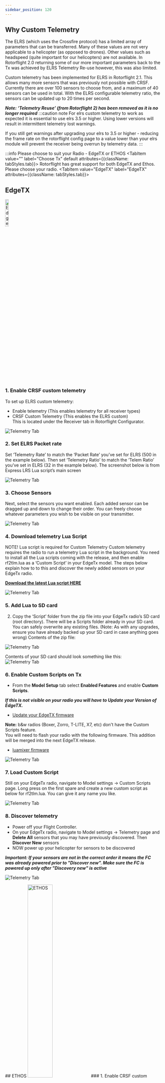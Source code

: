 ```yaml
---
sidebar_position: 120
---
```




## Why Custom Telemetry
The ELRS (which uses the Crossfire protocol) has a limited array of parameters that can be transferred. Many of these values are not very applicable to a helicopter (as opposed to drones). Other values such as headspeed (quite important for our helicopters) are not available. In Rotorflight 2.0 returning some of our more important parameters back to the Tx was achieved by ELRS Telemetry Re-use however, this was also limited. 

Custom telemetry has been implemented for ELRS in Rotorflight 2.1. This allows many more sensors that was previously not possible with CRSF. Currently there are over 100 sensors to choose from, and a maximum of 40 sensors can be used in total. With the ELRS configurable telemetry ratio, the sensors can be updated up to 20 times per second.  

***Note: ‘Telemetry Reuse’ (from Rotorflight 2) has been removed as it is no longer required***
:::caution note
For elrs custom telemetry to work as expected it is essential to use elrs 3.5 or higher. Using lower versions will result in intermittent telemetry lost warnings. 

If you still get warnings after upgrading your elrs to 3.5 or higher - reducing the frame rate on the rotorflight config page to a value lower than your elrs module will prevent the receiver being overrun by telemetry data.
:::

:::info Please choose to suit your Radio - EdgeTX or ETHOS
<Tabs groupId="operating-systems">
  <TabItem value="" label="Choose Tx" default attributes={{className: tabStyles.tab}}>
  Rotorflight has great support for both EdgeTX and Ethos.  Please choose your radio.
  </TabItem>
  <TabItem value="EdgeTX" label="EdgeTX" attributes={{className: tabStyles.tab}}>

## EdgeTX
<img src={EdgeTX} alt="EdgeTX" width="15%"/> 

### 1. Enable CRSF custom telemetry
To set up ELRS custom telemetry:  
* Enable telemetry (This enables telemetry for all receiver types)  
* CRSF Custom Telemetry (This enables the ELRS custom)  
This is located under the Receiver tab in Rotorflight Configurator.  

![Telemetry Tab](./img/telemetry-1.png)

### 2. Set ELRS Packet rate

Set ‘Telemetry Rate’ to match the ‘Packet Rate’ you’ve set for ELRS (500 in the example below). Then set ‘Telemetry Ratio’ to match the ‘Telem Ratio’ you’ve set in ELRS (32 in the example below). The screenshot below is from Express LRS Lua script’s main screen  

![Telemetry Tab](./img/telemetry-2.png)

### 3. Choose Sensors
Next, select the sensors you want enabled. Each added sensor can be dragged up and down to change their order. You can freely choose whatever parameters you wish to be visible on your transmitter.   

![Telemetry Tab](./img/telemetry-3.png)

### 4. Download telemetry Lua Script
NOTE! Lua script is required for Custom Telemetry
Custom telemetry requires the radio to run a telemetry Lua script in the background. You need to install all the Lua scripts coming with the release, and then enable rf2tlm.lua as a ‘Custom Script’ in your EdgeTx model. The steps below explain how to to this and discover the newly added sensors on your EdgeTx radio.  

[**Download the latest Lua script HERE**](https://github.com/rotorflight/rotorflight-lua-scripts/releases)

![Telemetry Tab](./img/telemetry-4.png)

### 5. Add Lua to SD card
2. Copy the ‘Script’ folder from the zip file into your EdgeTx radio’s SD card (root directory). There will be a Scripts folder already in your SD card. You can safely overwrite any existing files. (Note: As with any upgrades, ensure you have already backed up your SD card in case anything goes wrong)
Contents of the zip file:  

![Telemetry Tab](./img/telemetry-5.png)

Contents of your SD card should look something like this:  
![Telemetry Tab](./img/telemetry-6.png)

### 6. Enable Custom Scripts on Tx
* From the **Model Setup** tab select **Enabled Features** and enable **Custom Scripts**.  

***If this is not visible on your radio you will have to Update your Version of EdgeTX.***  
- [Update your EdgeTX firmware](https://edgetx.org/getedgetx/)  

**Note:** b&w radios (Boxer, Zorro, T-LITE, X7, etc) don't have the Custom Scripts feature.  
You will need to flash your radio with the following firmware. This addition will be merged into the next EdgeTX release.
- [luamixer firmware](https://github.com/pfeerick/lang-firmwares/releases/tag/v2.10.5) 

![Telemetry Tab](./img/telemetry-7.png)

### 7. Load Custom Script 
Still on your EdgeTx radio, navigate to Model settings -> Custom Scripts page. Long press on the first spare  and create a new custom script as below for rf2tlm.lua. You can give it any name you like.  

![Telemetry Tab](./img/telemetry-8.png)

### 8. Discover telemetry 
* Power off your Flight Controller. 
* On your EdgeTx radio, navigate to Model settings -> Telemetry page and **Delete All** sensors that you may have previously discovered. Then **Discover New** sensors  
* NOW power up your helicopter for sensors to be discovered  

***Important: If your sensors are not in the correct order it means the FC was already powered prior to "Discover new". Make sure the FC is powered up only after "Discovery new" is active***

![Telemetry Tab](./img/telemetry-9.png)  

  </TabItem>
  <TabItem value="ETHOS" label="ETHOS" attributes={{className: tabStyles.tab}}>
  ## ETHOS
  <img src={ETHOS} alt="ETHOS" width="40%" c/>
### 1. Enable CRSF custom telemetry
To set up ELRS custom telemetry, first enable telemetry and CRSF Custom Telemetry for telemetry stream to be sent to your radio. This is located under the Receiver tab in Rotorflight Configurator.  

![Telemetry Tab](./img/telemetry-1.png)

### 2. Open Rotorflight on Tx

![Telemetry Tab](./img/telem-ethos-1.png)

### 3. Configure the external module
Chose ELRS protocol on your external module

![Telemetry Tab](./img/telem-ethos-2.png)

### 4. Setup Tx
Set the Packet rate and telemetry ratio to match whet has been configured in the Flight controller in step 1.

![Telemetry Tab](./img/telem-ethos-3.png)

### 5. Enable RF custom Lua
Exit the Tx screen and navigate to the Lua icon. Select and enable the Rotorflight background task.

![Telemetry Tab](./img/telem-ethos-4.png)

![Telemetry Tab](./img/telem-ethos-5.png)

### 6. Telemetry
Navigate to the telemetry page

![Telemetry Tab](./img/telem-ethos-6.png)

### 7. Sensors
Discover new sensors.

![Telemetry Tab](./img/telem-ethos-7.png)


  </TabItem>
</Tabs>

:::